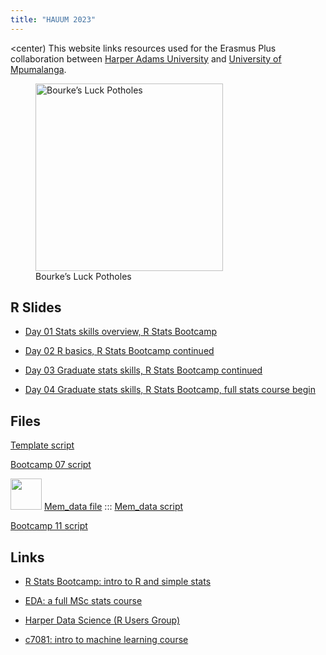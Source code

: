 ```yaml
---
title: "HAUUM 2023"
---
```


<center)
This website links resources used for the Erasmus Plus collaboration between [Harper Adams University](https://www.harper-adams.ac.uk/) and [University of Mpumalanga](https://www.ump.ac.za/).

![Bourke's Luck Potholes](img/potholes.jpg){width="300px"}
</center>

## R Slides

- [Day 01 Stats skills overview, R Stats Bootcamp](files/Day-01-R-Bootcamp.pptx)

- [Day 02 R basics, R Stats Bootcamp continued](files/Day-02-R-Bootcamp.pptx)

- [Day 03 Graduate stats skills, R Stats Bootcamp continued](files/Day-03-R-Bootcamp.pptx)

- [Day 04 Graduate stats skills, R Stats Bootcamp, full stats course begin](files/Day-04-R-Bootcamp.pptx)

## Files

[Template script](files/template_script.R)

[Bootcamp 07 script](files/bootcamp07/bootcamp07.R)

![](img/Encephalartos_lanatus.jpeg){width="50px"} [Mem_data file](files/Mem_data/BOT A.xlsx) ::: [Mem_data script](files/Mem_data/Mem_data.R)

[Bootcamp 11 script](files/bootcamp11/bootcamp11.R)

## Links

- [R Stats Bootcamp: intro to R and simple stats]()

- [EDA: a full MSc stats course]()

- [Harper Data Science (R Users Group)]()

- [c7081: intro to machine learning course]()
